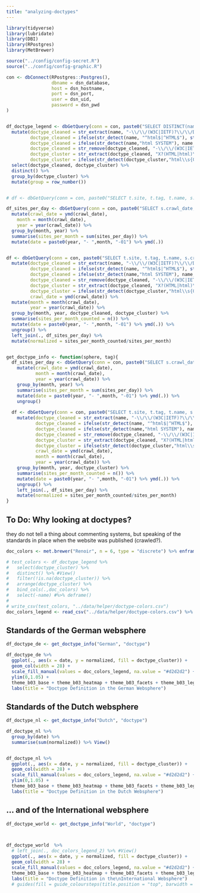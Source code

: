 ```yaml
---
title: "analyzing-doctypes"
---
```


```r
library(tidyverse)
library(lubridate)
library(DBI)
library(RPostgres)
library(MetBrewer)

source("../config/config-secret.R")
source("../config/config-graphic.R")

con <- dbConnect(RPostgres::Postgres(), 
                 dbname = dsn_database,
                 host = dsn_hostname, 
                 port = dsn_port,
                 user = dsn_uid, 
                 password = dsn_pwd
)


df_doctype_legend <- dbGetQuery(conn = con, paste0("SELECT DISTINCT(name) FROM tags WHERE tag LIKE 'doctype'")) %>% 
  mutate(doctype_cleaned = str_extract(name, "-\\/\\/(W3C|IETF)?\\/\\/DTD\\sX?HTML\\s?(\\d{1}\\.\\d{1,})?\\s?(Transitional|Strict|Frameset|Final)?\\/\\/\\w{2}"),
         doctype_cleaned = ifelse(str_detect(name, "^html$|^HTML$"), str_extract(name, "^html$|^HTML$"), doctype_cleaned),
         doctype_cleaned = ifelse(str_detect(name,"html SYSTEM"), name, doctype_cleaned),
         doctype_cleaned = str_remove(doctype_cleaned, "-\\/\\/(W3C|IETF)?\\/\\/DTD\\s"),
         doctype_cluster = str_extract(doctype_cleaned, "X?(HTML|html)\\s?(\\d{1}\\.\\d{1,})?"),
         doctype_cluster = ifelse(str_detect(doctype_cluster,"html\\s{0,}"), trimws(str_to_upper(doctype_cluster)), doctype_cluster)) %>% 
  select(doctype_cleaned, doctype_cluster) %>% 
  distinct() %>% 
  group_by(doctype_cluster) %>% 
  mutate(group = row_number())


# df <- dbGetQuery(conn = con, paste0("SELECT t.site, t.tag, t.name, s.crawl_date, s.sha1, s.sphere FROM sites s INNER JOIN tags t ON t.site = s.sha1 WHERE s.sphere LIKE'German' AND t.tag LIKE 'doctype'")) 

df_sites_per_day <- dbGetQuery(conn = con, paste0("SELECT s.crawl_date, COUNT(s.sha1) as sites_per_day FROM sites s  WHERE s.sphere LIKE '", "German", "' GROUP BY s.crawl_date")) %>% 
  mutate(crawl_date = ymd(crawl_date),
    month = month(crawl_date),
    year = year(crawl_date)) %>% 
  group_by(month, year) %>% 
  summarise(sites_per_month = sum(sites_per_day)) %>% 
  mutate(date = paste0(year, "- ",month, "-01") %>% ymd(.))


df <- dbGetQuery(conn = con, paste0("SELECT t.site, t.tag, t.name, s.crawl_date, s.sha1, s.sphere FROM sites s INNER JOIN tags t ON t.site = s.sha1 WHERE s.sphere LIKE'", "German", "' AND t.tag LIKE '", "doctype", "'")) %>% 
  mutate(doctype_cleaned = str_extract(name, "-\\/\\/(W3C|IETF)?\\/\\/DTD\\sX?HTML\\s?(\\d{1}\\.\\d{1,})?\\s?(Transitional|Strict|Frameset|Final)?\\/\\/\\w{2}"),
         doctype_cleaned = ifelse(str_detect(name, "^html$|^HTML$"), str_extract(name, "^html$|^HTML$"), doctype_cleaned),
         doctype_cleaned = ifelse(str_detect(name,"html SYSTEM"), name, doctype_cleaned),
         doctype_cleaned = str_remove(doctype_cleaned, "-\\/\\/(W3C|IETF)?\\/\\/DTD\\s"),
         doctype_cluster = str_extract(doctype_cleaned, "X?(HTML|html)\\s?(\\d{1}\\.\\d{1,})?"),
         doctype_cluster = ifelse(str_detect(doctype_cluster,"html\\s{0,}"), trimws(str_to_upper(doctype_cluster)), doctype_cluster),
         crawl_date = ymd(crawl_date)) %>% 
  mutate(month = month(crawl_date),
         year = year(crawl_date)) %>% 
  group_by(month, year, doctype_cleaned, doctype_cluster) %>% 
  summarise(sites_per_month_counted = n()) %>% 
  mutate(date = paste0(year, "- ",month, "-01") %>% ymd(.)) %>% 
  ungroup() %>% 
  left_join(., df_sites_per_day) %>% 
  mutate(normalized = sites_per_month_counted/sites_per_month) 


get_doctype_info <- function(sphere, tag){
  df_sites_per_day <- dbGetQuery(conn = con, paste0("SELECT s.crawl_date, COUNT(s.sha1) as sites_per_day FROM sites s  WHERE s.sphere LIKE '", sphere, "' GROUP BY s.crawl_date")) %>% 
    mutate(crawl_date = ymd(crawl_date),
           month = month(crawl_date),
           year = year(crawl_date)) %>% 
    group_by(month, year) %>% 
    summarise(sites_per_month = sum(sites_per_day)) %>% 
    mutate(date = paste0(year, "- ",month, "-01") %>% ymd(.)) %>% 
    ungroup()
  
  df <- dbGetQuery(conn = con, paste0("SELECT t.site, t.tag, t.name, s.crawl_date, s.sha1, s.sphere FROM sites s INNER JOIN tags t ON t.site = s.sha1 WHERE s.sphere LIKE'", sphere, "' AND t.tag LIKE '", tag, "'")) %>% 
    mutate(doctype_cleaned = str_extract(name, "-\\/\\/(W3C|IETF)?\\/\\/DTD\\sX?HTML\\s?(\\d{1}\\.\\d{1,})?\\s?(Transitional|Strict|Frameset|Final)?\\/\\/\\w{2}"),
           doctype_cleaned = ifelse(str_detect(name, "^html$|^HTML$"), str_extract(name, "^html$|^HTML$"), doctype_cleaned),
           doctype_cleaned = ifelse(str_detect(name,"html SYSTEM"), name, doctype_cleaned),
           doctype_cleaned = str_remove(doctype_cleaned, "-\\/\\/(W3C|IETF)?\\/\\/DTD\\s"),
           doctype_cluster = str_extract(doctype_cleaned, "X?(HTML|html)\\s?(\\d{1}\\.\\d{1,})?"),
           doctype_cluster = ifelse(str_detect(doctype_cluster,"html\\s{0,}"), trimws(str_to_upper(doctype_cluster)), doctype_cluster),
           crawl_date = ymd(crawl_date), 
           month = month(crawl_date),
           year = year(crawl_date)) %>% 
    group_by(month, year, doctype_cluster) %>% 
    summarise(sites_per_month_counted = n()) %>% 
    mutate(date = paste0(year, "- ",month, "-01") %>% ymd(.)) %>% 
    ungroup() %>% 
    left_join(., df_sites_per_day) %>% 
    mutate(normalized = sites_per_month_counted/sites_per_month) 
}

```

## To Do: Why looking at doctypes?
they do not tell a thing about commenting systems, but speaking of the standards in place when the website was published (crawled?).

```r



doc_colors <- met.brewer("Renoir", n = 6, type = "discrete") %>% enframe()

# test_colors <- df_doctype_legend %>% 
#   select(doctype_cluster) %>% 
#   distinct() %>% #View()
#   filter(!is.na(doctype_cluster)) %>% 
#   arrange(doctype_cluster) %>% 
#   bind_cols(.,doc_colors) %>% 
#   select(-name) #%>% deframe()
# 
# write_csv(test_colors, "../data/helper/doctype-colors.csv")
doc_colors_legend <- read_csv("../data/helper/doctype-colors.csv") %>% deframe()


```

## Standards of the German websphere


```r
df_doctype_de <- get_doctype_info("German", "doctype")

df_doctype_de %>% 
  ggplot(., aes(x = date, y = normalized, fill = doctype_cluster)) +
  geom_col(width = 28) +
  scale_fill_manual(values = doc_colors_legend, na.value = "#d2d2d2") +
  ylim(0,1.05) + 
  theme_b03_base + theme_b03_heatmap + theme_b03_facets + theme_b03_legend_discrete +
  labs(title = "Doctype Definition in the German Websphere")
```


## Standards of the Dutch websphere 

```r
df_doctype_nl <- get_doctype_info("Dutch", "doctype")

df_doctype_nl %>% 
  group_by(date) %>% 
  summarise(sum(normalized)) %>% View()


df_doctype_nl %>% 
  ggplot(., aes(x = date, y = normalized, fill = doctype_cluster)) +
  geom_col(width = 28) +
  scale_fill_manual(values = doc_colors_legend, na.value = "#d2d2d2") +
  ylim(0,1.05) + 
  theme_b03_base + theme_b03_heatmap + theme_b03_facets + theme_b03_legend_discrete +
  labs(title = "Doctype Definition in the Dutch Websphere")
```

## ... and of the International websphere

```r
df_doctype_world <- get_doctype_info("World", "doctype")

  

df_doctype_world  %>% 
  # left_join(., doc_colors_legend_2) %>% #View()
  ggplot(., aes(x = date, y = normalized, fill = doctype_cluster)) +
  geom_col(width = 28) +
  scale_fill_manual(values = doc_colors_legend, na.value = "#d2d2d2") +
  theme_b03_base + theme_b03_heatmap + theme_b03_facets + theme_b03_legend_discrete +
  labs(title = "Doctype Definition in the\nInternational Websphere")
  # guides(fill = guide_coloursteps(title.position = "top", barwidth = unit(20, "lines"), barheight = unit(.5, "lines")))

```

